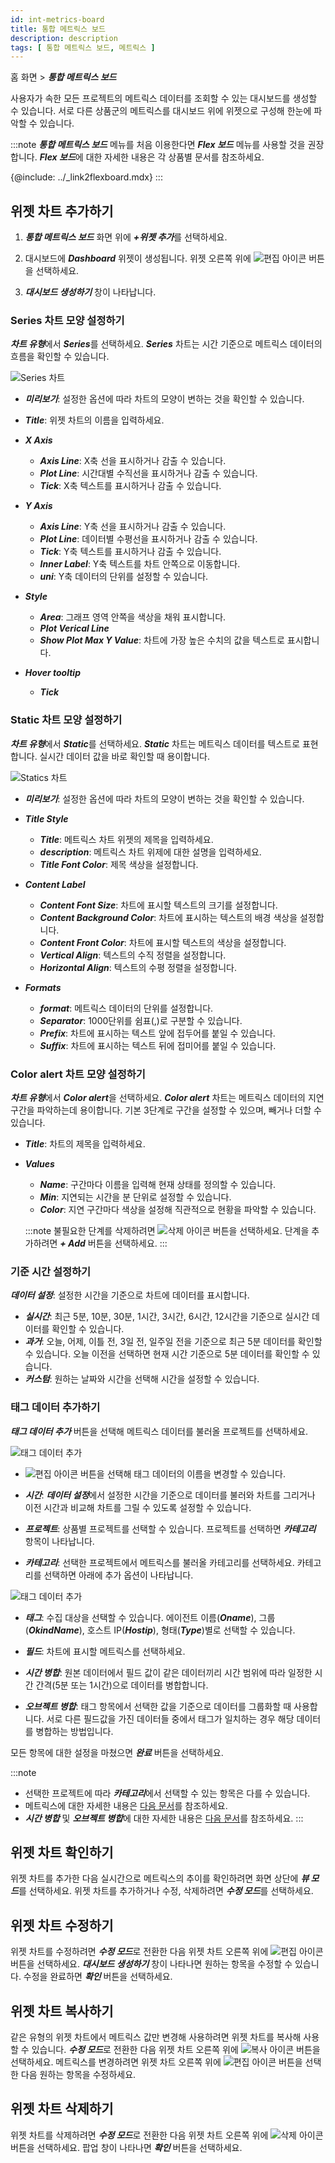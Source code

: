 ```yaml
---
id: int-metrics-board
title: 통합 메트릭스 보드
description: description
tags: [ 통합 메트릭스 보드, 메트릭스 ]
---
```


홈 화면 > ***통합 메트릭스 보드***

사용자가 속한 모든 프로젝트의 메트릭스 데이터를 조회할 수 있는 대시보드를 생성할 수 있습니다. 서로 다른 상품군의 메트릭스를 대시보드 위에 위젯으로 구성해 한눈에 파악할 수 있습니다.

:::note
***통합 메트릭스 보드*** 메뉴를 처음 이용한다면 ***Flex 보드*** 메뉴를 사용할 것을 권장합니다. ***Flex 보드***에 대한 자세한 내용은 각 상품별 문서를 참조하세요.

{@include: ../_link2flexboard.mdx}
:::

## 위젯 차트 추가하기

1. ***통합 메트릭스 보드*** 화면 위에 ***+위젯 추가***를 선택하세요. 

1. 대시보드에 ***Dashboard*** 위젯이 생성됩니다. 위젯 오른쪽 위에 ![편집 아이콘](/img/ico-edit.svg) 버튼을 선택하세요.

1. ***대시보드 생성하기*** 창이 나타납니다.

### Series 차트 모양 설정하기

***차트 유형***에서 ***Series***를 선택하세요. ***Series*** 차트는 시간 기준으로 메트릭스 데이터의 흐름을 확인할 수 있습니다.

![Series 차트](/img/int-metrics-dashboard-add.png)

* ***미리보기***: 설정한 옵션에 따라 차트의 모양이 변하는 것을 확인할 수 있습니다.

* ***Title***: 위젯 차트의 이름을 입력하세요.

* ***X Axis***
  * ***Axis Line***: X축 선을 표시하거나 감출 수 있습니다.
  * ***Plot Line***: 시간대별 수직선을 표시하거나 감출 수 있습니다.
  * ***Tick***: X축 텍스트를 표시하거나 감출 수 있습니다.

* ***Y Axis***
  * ***Axis Line***: Y축 선을 표시하거나 감출 수 있습니다.
  * ***Plot Line***: 데이터별 수평선을 표시하거나 감출 수 있습니다.
  * ***Tick***: Y축 텍스트를 표시하거나 감출 수 있습니다.
  * ***Inner Label***: Y축 텍스트를 차트 안쪽으로 이동합니다.
  * ***uni***: Y축 데이터의 단위를 설정할 수 있습니다.

* ***Style***
  * ***Area***: 그래프 영역 안쪽을 색상을 채워 표시합니다.
  * ***Plot Verical Line***
  * ***Show Plot Max Y Value***: 차트에 가장 높은 수치의 값을 텍스트로 표시합니다.

* ***Hover tooltip***
  * ***Tick***

### Static 차트 모양 설정하기

***차트 유형***에서 ***Static***를 선택하세요. ***Static*** 차트는 메트릭스 데이터를 텍스트로 표현합니다. 실시간 데이터 값을 바로 확인할 때 용이합니다.

![Statics 차트](/img/int-metric-dashboard-static.png)

* ***미리보기***: 설정한 옵션에 따라 차트의 모양이 변하는 것을 확인할 수 있습니다.

* ***Title Style***
  * ***Title***: 메트릭스 차트 위젯의 제목을 입력하세요.
  * ***description***: 메트릭스 차트 위제에 대한 설명을 입력하세요.
  * ***Title Font Color***: 제목 색상을 설정합니다.

* ***Content Label***
  * ***Content Font Size***: 차트에 표시할 텍스트의 크기를 설정합니다.
  * ***Content Background Color***: 차트에 표시하는 텍스트의 배경 색상을 설정합니다.
  * ***Content Front Color***: 차트에 표시할 텍스트의 색상을 설정합니다.
  * ***Vertical Align***: 텍스트의 수직 정렬을 설정합니다.
  * ***Horizontal Align***: 텍스트의 수평 정렬을 설정합니다.

* ***Formats***
  * ***format***: 메트릭스 데이터의 단위를 설정합니다.
  * ***Separator***: 1000단위를 쉼표(,)로 구분할 수 있습니다.
  * ***Prefix***: 차트에 표시하는 텍스트 앞에 접두어를 붙일 수 있습니다.
  * ***Suffix***: 차트에 표시하는 텍스트 뒤에 접미어를 붙일 수 있습니다.

### Color alert 차트 모양 설정하기

***차트 유형***에서 ***Color alert***을 선택하세요. ***Color alert*** 차트는 메트릭스 데이터의 지연 구간을 파악하는데 용이합니다. 기본 3단계로 구간을 설정할 수 있으며, 빼거나 더할 수 있습니다.

* ***Title***: 차트의 제목을 입력하세요.

* ***Values***
  * ***Name***: 구간마다 이름을 입력해 현재 상태를 정의할 수 있습니다.
  * ***Min***: 지연되는 시간을 분 단위로 설정할 수 있습니다.
  * ***Color***: 지연 구간마다 색상을 설정해 직관적으로 현황을 파악할 수 있습니다.

  :::note
  불필요한 단계를 삭제하려면 ![삭제 아이콘](/img/ico-close.svg) 버튼을 선택하세요. 단계을 추가하려면 ***+ Add*** 버튼을 선택하세요.
  :::

### 기준 시간 설정하기

***데이터 설정***: 설정한 시간을 기준으로 차트에 데이터를 표시합니다.

* ***실시간***: 최근 5분, 10분, 30분, 1시간, 3시간, 6시간, 12시간을 기준으로 실시간 데이터를 확인할 수 있습니다.
* ***과거***: 오늘, 어제, 이틀 전, 3일 전, 일주일 전을 기준으로 최근 5분 데이터를 확인할 수 있습니다. 오늘 이전을 선택하면 현재 시간 기준으로 5분 데이터를 확인할 수 있습니다.
* ***커스텀***: 원하는 날짜와 시간을 선택해 시간을 설정할 수 있습니다.

### 태그 데이터 추가하기

***태그 데이터 추가*** 버튼을 선택해 메트릭스 데이터를 불러올 프로젝트를 선택하세요.

![태그 데이터 추가](/img/int-metric-dashboard-add-data.png)

* ![편집 아이콘](/img/ico-edit.svg) 버튼을 선택해 태그 데이터의 이름을 변경할 수 있습니다.

* ***시간***: ***데이터 설정***에서 설정한 시간을 기준으로 데이터를 불러와 차트를 그리거나 이전 시간과 비교해 차트를 그릴 수 있도록 설정할 수 있습니다.

* ***프로젝트***: 상품별 프로젝트를 선택할 수 있습니다. 프로젝트를 선택하면 ***카테고리*** 항목이 나타납니다.

* ***카테고리***: 선택한 프로젝트에서 메트릭스를 불러올 카테고리를 선택하세요. 카테고리를 선택하면 아래에 추가 옵션이 나타납니다.

![태그 데이터 추가](/img/int-metric-dashboard-add-data-tag.png)

* ***태그***: 수집 대상을 선택할 수 있습니다. 에이전트 이름(***Oname***), 그룹(***OkindName***), 호스트 IP(***Hostip***), 형태(***Type***)별로 선택할 수 있습니다.

* ***필드***: 차트에 표시할 메트릭스를 선택하세요.

* ***시간 병합***: 원본 데이터에서 필드 값이 같은 데이터끼리 시간 범위에 따라 일정한 시간 간격(5분 또는 1시간)으로 데이터를 병합합니다.

* ***오브젝트 병합***: 태그 항목에서 선택한 값을 기준으로 데이터를 그룹화할 때 사용합니다. 서로 다른 필드값을 가진 데이터들 중에서 태그가 일치하는 경우 해당 데이터를 병합하는 방법입니다.

모든 항목에 대한 설정을 마쳤으면 ***완료*** 버튼을 선택하세요.

:::note
* 선택한 프로젝트에 따라 ***카테고리***에서 선택할 수 있는 항목은 다를 수 있습니다.
* 메트릭스에 대한 자세한 내용은 [다음 문서](../metrics/common-metrics-intro)를 참조하세요.
* ***시간 병합*** 및 ***오브젝트 병합***에 대한 자세한 내용은 [다음 문서](../java/flexboard-widget-manage#datamerge-option)를 참조하세요.
:::

## 위젯 차트 확인하기

위젯 차트를 추가한 다음 실시간으로 메트릭스의 추이를 확인하려면 화면 상단에 ***뷰 모드***를 선택하세요. 위젯 차트를 추가하거나 수정, 삭제하려면 ***수정 모드***를 선택하세요.

## 위젯 차트 수정하기

위젯 차트를 수정하려면 ***수정 모드***로 전환한 다음 위젯 차트 오른쪽 위에 ![편집 아이콘](/img/ico-edit.svg) 버튼을 선택하세요. ***대시보드 생성하기*** 창이 나타나면 원하는 항목을 수정할 수 있습니다. 수정을 완료하면 ***확인*** 버튼을 선택하세요.

## 위젯 차트 복사하기

같은 유형의 위젯 차트에서 메트릭스 값만 변경해 사용하려면 위젯 차트를 복사해 사용할 수 있습니다. ***수정 모드***로 전환한 다음 위젯 차트 오른쪽 위에 ![복사 아이콘](/img/ico-copy.svg) 버튼을 선택하세요. 메트릭스를 변경하려면 위젯 차트 오른쪽 위에 ![편집 아이콘](/img/ico-edit.svg) 버튼을 선택한 다음 원하는 항목을 수정하세요.

## 위젯 차트 삭제하기

위젯 차트를 삭제하려면 ***수정 모드***로 전환한 다음 위젯 차트 오른쪽 위에 ![삭제 아이콘](/img/ico-close.svg) 버튼을 선택하세요. 팝업 창이 나타나면 ***확인*** 버튼을 선택하세요.